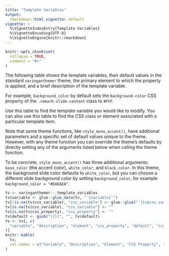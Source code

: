 ```yaml
---
title: "Template Variables"
output: 
  rmarkdown::html_vignette: default
vignette: >
  %\VignetteIndexEntry{Template Variables}
  %\VignetteEncoding{UTF-8}
  %\VignetteEngine{knitr::rmarkdown}
---
```


```r
knitr::opts_chunk$set(
  collapse = TRUE,
  comment = "#>"
)
```

The following table shows the template variables,
their default values in the standard `xaringanthemer` theme,
the primary element to which the property is applied,
and a brief description of the template variable.

For example, `background_color` by default sets the `background-color` CSS property of the `.remark-slide-content` class to `#FFF`.

Use this table to find the template variable you would like to modify.
You can also use this table to find the CSS class or element associated with a particular template item.

Note that some theme functions,
like `style_mono_accent()`,
have additional parameters 
and a specific set of default values unique to the theme.
However, with any theme function 
you can override the theme's defaults 
by directly setting any of the arguments listed below
when calling the theme function.

To be concrete, 
`style_mono_accent()` has three additional arguments:
`base_color` (the accent color), `white_color`, and `black_color`.
In this theme,
the background slide color defaults to `white_color`,
but you can choose a different slide background color
by setting `background_color`, 
for example `background_color = "#EAEAEA"`.

```r
tv <- xaringanthemer:::template_variables
tv$variable <- glue::glue_data(tv, "`{variable}`")
tv[!is.na(tv$css_variable), "css_variable"] <- glue::glue("`{tv$css_variable[!is.na(tv$css_variable)]}`")
tv[is.na(tv$css_variable), "css_variable"] <- ""
tv[is.na(tv$css_property), "css_property"] <- ""
tv$default <- gsub("[{}]", "", tv$default)
tv <- tv[, c(
  "variable", "description", "element", "css_property", "default", "css_variable"
)]
knitr::kable(
  tv,
  col.names = c("Variable", "Description", "Element", "CSS Property", "Default", "CSS Variable")
)
```

